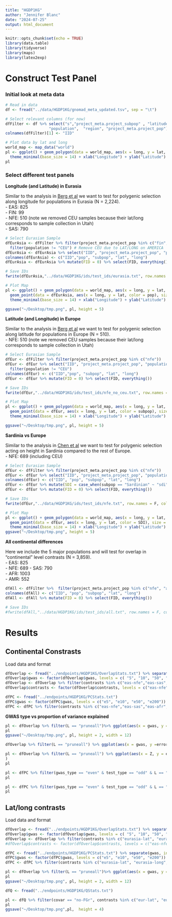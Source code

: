 ```yaml
---
title: "HGDP1KG"
author: "Jennifer Blanc"
date: "2024-07-25"
output: html_document
---
```


```r
knitr::opts_chunk$set(echo = TRUE)
library(data.table)
library(tidyverse)
library(maps)
library(latex2exp)
```

# Construct Test Panel

### Initial look at meta data

```r
# Read in data
df <- fread("../data/HGDP1KG/gnomad_meta_updated.tsv", sep = "\t")

# Select relevant columns (for now)
dfFilter <- df %>% select("s","project_meta.project_subpop" , "latitude" ,  "longitude",
                   "population",  "region", "project_meta.project_pop")
colnames(dfFilter)[1] <- "IID"

# Plot data by lat and long
world_map <- map_data("world")
pl <- ggplot() + geom_polygon(data = world_map, aes(x = long, y = lat, group = group), fill = "white", color = "black") + geom_point(data = dfFilter, aes(x = longitude, y = latitude, color = project_meta.project_pop), size = 2) +
  theme_minimal(base_size = 14) + xlab("Longitude") + ylab("Latitude") +labs(colour="POP") + theme(legend.position = "bottom")
pl
```

### Select different test panels 

**Longitude (and Latitude) in Eurasia**

Similar to the analysis in [Berg et al](https://elifesciences.org/articles/39725) we want to test for polygenic selection along longitude for populations in Eurasia (N = 2,224).   
- EAS: 825  
- FIN: 99  
- NFE: 510 (note we removed CEU samples because their lat/long corresponds to sample collection in Utah)   
- SAS: 790 

```r
# Select Eurasian Sample
dfEurAsia <- dfFilter %>% filter(project_meta.project_pop %in% c("fin", "nfe", "eas", "sas")) %>% 
  filter(population != "CEU") # Remove CEU due to LAT/LONG on AMERICA
dfEurAsia <- dfEurAsia %>% select("IID", "project_meta.project_pop", "population","latitude", "longitude")
colnames(dfEurAsia) <- c("IID","pop", "subpop", "lat", "long")
dfEurAsia <- dfEurAsia %>% mutate(FID = 0) %>% select(FID, everything())

# Save IDs 
fwrite(dfEurAsia,"../data/HGDP1KG/ids/test_ids/eurasia.txt", row.names = F, col.names = T, quote = F, sep = "\t")

# Plot Map
pl <- ggplot() + geom_polygon(data = world_map, aes(x = long, y = lat, group = group), fill = "white", color = "black") +
  geom_point(data = dfEurAsia, aes(x = long, y = lat, color = pop), size = 2) + 
  theme_minimal(base_size = 14) + xlab("Longitude") + ylab("Latitude") +labs(colour="POP") + theme(legend.position = "bottom")

ggsave("~/Desktop/tmp.png", pl, height = 5)
```

**Latitude (and Longitude) in Europe**

Similar to the analysis in [Berg et al](https://elifesciences.org/articles/39725) we want to test for polygenic selection along latitude for populations in Europe (N = 510).   
- NFE: 510 (note we removed CEU samples because their lat/long corresponds to sample collection in Utah)   

```r
# Select Eurasian Sample
dfEur <- dfFilter %>% filter(project_meta.project_pop %in% c("nfe"))
dfEur <- dfEur %>% select("IID", "project_meta.project_pop", "population", "latitude", "longitude") %>% 
  filter(population != "CEU")
colnames(dfEur) <- c("IID","pop", "subpop", "lat", "long")
dfEur <- dfEur %>% mutate(FID = 0) %>% select(FID, everything())

# Save IDs 
fwrite(dfEur,"../data/HGDP1KG/ids/test_ids/nfe_no_ceu.txt", row.names = F, col.names = T, quote = F, sep = "\t")

# Plot Map 
pl <- ggplot() + geom_polygon(data = world_map, aes(x = long, y = lat, group = group), fill = "white", color = "black") +
  geom_point(data = dfEur, aes(x = long, y = lat, color = subpop), size = 2) + 
  theme_minimal(base_size = 14) + xlab("Longitude") + ylab("Latitude") +labs(colour="POP") + theme(legend.position = "bottom")

ggsave("~/Desktop/tmp.png", pl, height = 5)
```
**Sardinia vs Europe**

Similar to the analysis in [Chen et al](https://www.sciencedirect.com/science/article/pii/S0002929720301610) we want to test for polygenic selection acting on height in Sardinia compared to the rest of Europe.   
- NFE: 689 (including CEU)   

```r
# Select Eurasian Sample
dfEur <- dfFilter %>% filter(project_meta.project_pop %in% c("nfe"))
dfEur <- dfEur %>% select("IID", "project_meta.project_pop", "population","latitude", "longitude") 
colnames(dfEur) <- c("IID", "pop", "subpop", "lat", "long")
dfEur <- dfEur %>% mutate(SDI = case_when(subpop == "Sardinian" ~ "sdi", TRUE ~ "eur")) %>% select(IID, SDI, everything())
dfEur <- dfEur %>% mutate(FID = 0) %>% select(FID, everything())

# Save IDs 
fwrite(dfEur,"../data/HGDP1KG/ids/test_ids/nfe.txt", row.names = F, col.names = T, quote = F, sep = "\t")

# Plot Map 
pl <- ggplot() + geom_polygon(data = world_map, aes(x = long, y = lat, group = group), fill = "white", color = "black") +
  geom_point(data = dfEur, aes(x = long, y = lat, color = SDI), size = 2) + 
  theme_minimal(base_size = 14) + xlab("Longitude") + ylab("Latitude") +labs(colour="POP") + theme(legend.position = "bottom")
ggsave("~/Desktop/tmp.png", height = 5)
```
**All continental differences**  

Here we include the 5 major populations and will test for overlap in "continental" level contrasts (N = 3,859).  
- EAS: 825  
- NFE:  689 
- SAS: 790  
- AFR: 1003  
- AMR: 552  

```r
dfAll <- dfFilter %>%  filter(project_meta.project_pop %in% c("nfe", "afr", "amr", "eas", "sas")) %>% select("IID","project_meta.project_pop", "population", "latitude", "longitude")
colnames(dfAll) <- c("IID", "pop", "subpop", "lat", "long")
dfAll <- dfAll %>% mutate(FID = 0) %>% select(FID, everything())

# Save IDs 
#fwrite(dfAll,"../data/HGDP1KG/ids/test_ids/all.txt", row.names = F, col.names = T, quote = F, sep = "\t")
```


# Results 

## Continental Constrasts

Load data and format 
```r
dfOverlap <- fread("../endpoints/HGDP1KG/OverlapStats.txt") %>% separate(gwas, into = c("tmp", "gwas"), sep = "e")
dfOverlap$gwas <- factor(dfOverlap$gwas, levels = c( "5", "10", "50", "200")) 
dfOverlap <- dfOverlap %>% filter(contrasts %in% c("eas-nfe","eas-sas","eas-afr", "eas-amr", "nfe-sas","nfe-afr", "nfe-amr","sas-afr", "sas-amr", "afr-amr"))
dfOverlap$contrasts <- factor(dfOverlap$contrasts, levels = c("eas-nfe","eas-sas","eas-afr", "eas-amr", "nfe-sas","nfe-afr", "nfe-amr","sas-afr", "sas-amr", "afr-amr"))
```

```r
dfPC <- fread("../endpoints/HGDP1KG/PCStats.txt")
dfPC$gwas <- factor(dfPC$gwas, levels = c("e5", "e10", "e50", "e200"))
dfPC <- dfPC %>% filter(contrasts %in% c("eas-nfe","eas-sas","eas-afr", "eas-amr", "nfe-sas","nfe-afr", "nfe-amr","sas-afr", "sas-amr", "afr-amr"))
```


**GWAS type vs proportion of variance explained** 
```r
pl <- dfOverlap %>% filter(L == "pruneall")%>% ggplot(aes(x = gwas, y = Z)) + geom_point() + xlab("") + ylab("") + theme_bw(base_size = 14)  + guides(fill="none") + theme(plot.title = element_text(hjust = 0.5), axis.text.x = element_text(size = 10))+facet_wrap(~contrasts, nrow = 1)+ scale_y_log10() 
pl
ggsave("~/Desktop/tmp.png", pl, height = 2, width = 12)
```


```r
dfOverlap %>% filter(L == "pruneall") %>% ggplot(aes(x = gwas, y =error)) + geom_point() + theme_bw(base_size = 14) + theme(plot.title = element_text(hjust = 0.5), axis.text.x = element_text(size = 10))   + guides(color ="none") + xlab("") + facet_wrap(~contrasts, nrow = 1) + scale_y_log10()+ xlab("Sampling distance")
```

```r
pl <- dfOverlap %>% filter(L == "pruneall") %>% ggplot(aes(x = Z, y = error, shape = gwas, color = contrasts)) + geom_point() + theme_bw(base_size = 14) + theme(plot.title = element_text(hjust = 0.5), axis.text.x = element_text(size = 10,angle = 45, hjust = 1)) + xlab("Proportion of variance explained (Z)") + scale_x_log10() + scale_y_log10() + guides(color = guide_legend(ncol = 2),shape = guide_legend(ncol = 2)
)
pl
```

```r
pl <- dfPC %>% filter(gwas_type == "even" & test_type == "odd" & L == "pruneall" & PC <= 10)%>% ggplot(aes(x = PC, y = B2)) + geom_bar(stat = "identity", fill = "darkgreen", color = "darkgreen") + facet_grid(vars(gwas), vars(contrasts)) + theme_bw(base_size = 8) + ylab(TeX("$B_{i}^2$"))  + theme(plot.title = element_text(hjust = 0.5))+ scale_x_continuous(breaks = seq(0, 10, by = 5))
pl
```


```r
pl <- dfPC %>% filter(gwas_type == "even" & test_type == "odd" & L == "pruneall") %>% ggplot(aes(x = PC, y = r2)) + geom_bar(stat = "identity", fill = "darkgreen", color = "darkgreen") + facet_grid(vars(gwas), vars(contrasts)) + theme_bw(base_size = 8) + ylab(TeX("$R_{K}^2$")) + geom_hline( aes(yintercept = 1-Error), color = "red", linetype = 2, linewidth = 1) + scale_x_continuous(breaks = seq(0, 40, by = 10)) + theme(axis.text.x = element_text(size = 6), plot.title = element_text(hjust = 0.5)) + ylim(-0.1,1)
pl
```

## Lat/long contrasts

Load data and format 
```r
dfOverlap <- fread("../endpoints/HGDP1KG/OverlapStats.txt") %>% separate(gwas, into = c("tmp", "gwas"), sep = "e")
dfOverlap$gwas <- factor(dfOverlap$gwas, levels = c( "5", "10", "50", "200")) 
dfOverlap <- dfOverlap %>% filter(contrasts %in% c("eurasia-lat", "eurasia-long", "eur-lat", "eur-long"))
#dfOverlap$contrasts <- factor(dfOverlap$contrasts, levels = c("eas-nfe","eas-sas","eas-afr", "eas-amr", "nfe-sas","nfe-afr", "nfe-amr","sas-afr", "sas-amr", "afr-amr"))
```

```r
dfPC <- fread("../endpoints/HGDP1KG/PCStats.txt") %>% separate(gwas, into = c("tmp", "gwas"), sep = "e")
dfPC$gwas <- factor(dfPC$gwas, levels = c("e5", "e10", "e50", "e200"))
dfPC <- dfPC %>% filter(contrasts %in% c("eurasia-lat", "eurasia-long", "eur-lat", "eur-long"))
```

```r
pl <- dfOverlap %>% filter(L == "pruneall")%>% ggplot(aes(x = gwas, y = Z)) + geom_point() + xlab("") + ylab("") + theme_bw(base_size = 14)  + guides(fill="none") + theme(plot.title = element_text(hjust = 0.5), axis.text.x = element_text(size = 10))+facet_wrap(~contrasts, nrow = 1)+ scale_y_log10() 
pl
ggsave("~/Desktop/tmp.png", pl, height = 2, width = 12)
```















```r
dfQ <- fread("../endpoints/HGDP1KG/QStats.txt")

pl <- dfQ %>% filter(covar == "no-FGr", contrasts %in% c("eur-lat", "eur-long"))%>% ggplot(aes(x = gwas, y = q, fill = as.character(pc))) + geom_bar(stat="identity") + facet_grid(vars(pc),vars(contrasts)) + theme_bw(base_size = 10) + theme(axis.text.x = element_text(size = 6, angle =45), plot.title = element_text(hjust = 0.5), legend.position = "none")+ scale_fill_manual(values= c("pink4", "blue4"))
pl
ggsave("~/Desktop/tmp.png",pl,  height = 4)
```



